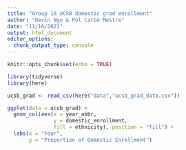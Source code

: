 ```yaml
---
title: "Group 10 UCSB domestic grad enrollment"
author: "Devin Ngo & Pol Carbó Mestre"
date: "11/16/2021"
output: html_document
editor_options: 
  chunk_output_type: console
---
```


```r
knitr::opts_chunk$set(echo = TRUE)

library(tidyverse)
library(here)
```

```r
ucsb_grad <- read_csv(here("data","ucsb_grad_data.csv"))
```

```r
ggplot(data = ucsb_grad) +
  geom_col(aes(x = year_abbr,
               y = domestic_enrollment,
               fill = ethnicity), position = "fill") +
  labs(x = "Year",
       y = "Proportion of Domestic Enrollment")
```

